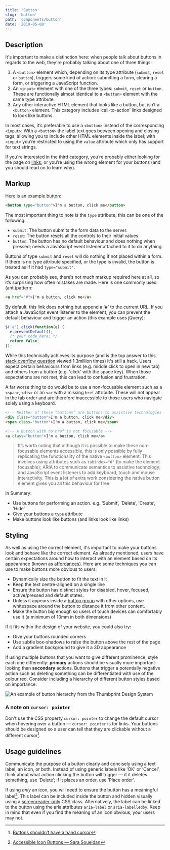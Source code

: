 ```yaml
---
title: 'Button'
slug: 'button'
path: 'components/button'
date: '2019-05-08'
---
```


## Description

It's important to make a distinction here: when people talk about buttons in regards to the web, they're probably talking about one of three things:

1. A `<button>` element which, depending on its type attribute (`submit`, `reset` or `button`), triggers some kind of action: submitting a form, clearing a form, or triggering a JavaScript function.
2. An `<input>` element with one of the three types: `submit`, `reset` or `button`. These are functionally almost identical to a `<button>` element with the same type attribute.
3. Any other interactive HTML element that looks like a button, but isn’t a `<button>` element. This category includes ‘call-to-action’ links designed to look like buttons.

In most cases, it’s preferable to use a `<button>` instead of the corresponding `<input>`: With a `<button>` the label text goes between opening and closing tags, allowing you to include other HTML elements inside the label; with `<input>` you’re restricted to using the `value` attribute which only has support for text strings.

If you're interested in the third category, you’re probably either looking for the page on [links](/components/link); or you’re using the wrong element for your buttons (and you should read on to learn why).

## Markup

Here is an example button:

```html
<button type="button">I'm a button, click me</button>
```

The most important thing to note is the `type` attribute; this can be one of the following:

- `submit`: The button submits the form data to the server.
- `reset`: The button resets all the controls to their initial values.
- `button`: The button has no default behaviour and does nothing when pressed; needs a JavaScript event listener attached to it to do anything.

Buttons of type `submit` and `reset` will do nothing if not placed within a form. If there is no type attribute specified, or the type is invalid, the button is treated as if it had `type="submit"`.

As you can probably see, there’s not much markup required here at all, so it’s surprising how often mistakes are made. Here is one commonly used (anti)pattern:

```html
<a href="#">I'm a button, click me</a>
```

By default, this link does nothing but append a '#' to the current URL. If you attach a JavaScript event listener to the element, you can prevent the default behaviour and trigger an action (this example uses jQuery):

```javascript
$('a').click(function(e) {
  e.preventDefault();
  /* your_code_here; */
  return false;
});
```

While this technically achieves its purpose (and is the top answer to this [stack overflow question](https://stackoverflow.com/questions/1070760/javascript-function-in-href-vs-onclick) viewed 1.3million times) it's still a hack. Users expect certain behaviours from links (e.g. middle click to open in new tab) and others from a button (e.g. 'click' with the space key). When those expectations are not met, this can lead to confusion and frustration.

A far worse thing to do would be to use a non-focusable element such as a `<span>`, `<div>` or an `<a>` with a missing `href` attribute. These will not appear in the tab order and are therefore inaccessible to those users who navigate solely using a keyboard.

```html
<!-- Neither of these “buttons” are buttons to assistive technologies -->
<div class="button">I'm a button, click me</div>
<span class="button">I'm a button, click me</span>

<!-- A button with no href is not focusable -->
<a class="button">I'm a button, click me</a>
```

> It’s worth noting that although it is possible to make these non-focusable elements accessible, this is only possible by fully replicating the functionality of the native `<button>` element. This involves using attributes such as `tabindex="0"` (to make the element focusable); ARIA to communicate semantics to assistive technology; and JavaScript event listeners to add keyboard, touch and mouse interactivity. This is a lot of extra work considering the native button element gives you all this behaviour for free.

In Summary:

- Use buttons for performing an action. e.g. ‘Submit’, ‘Delete’, ‘Create’, ‘Hide’
- Give your buttons a `type` attribute
- Make buttons look like buttons (and links look like links)

## Styling

As well as using the correct element, it's important to make your buttons look and behave like the correct element. As already mentioned, users have certain expectations around how to interact with an element based on its appearance (known as [affordances](https://www.interaction-design.org/literature/topics/affordances)). Here are some techniques you can use to make buttons more obvious to users:

- Dynamically size the button to fit the text in it
- Keep the text centre-aligned on a single line
- Ensure the button has distinct styles for disabled, hover, focused, active/pressed and default states.
- Unless it appears inside a [button group](/components/button-group) with other options, use whitespace around the button to distance it from other content.
- Make the button big enough so users of touch devices can comfortably use it (a minimum of 10mm in both dimensions)

If it fits within the design of your website, you could also try:

- Give your buttons rounded corners
- Use subtle box-shadows to raise the button above the rest of the page
- Add a gradient background to give it a 3D appearance

If using multiple buttons that you want to give different prominence, style each one differently: **primary** actions should be visually more important-looking than **secondary** actions. Buttons that trigger a potentially negative action such as deleting something can be differentiated with use of the colour red. Consider including a hierarchy of different button styles based on importance.

![An example of button hierarchy from the Thumbprint Design System](./images/thumbprint_buttons.png)

### A note on `cursor: pointer`

Don't use the CSS property `cursor: pointer` to change the default cursor when hovering over a button — `cursor: pointer` is for links. Your buttons should be designed so a user can tell that they are clickable without a different cursor[^5].

## Usage guidelines

Communicate the purpose of a button clearly and concisely using a text label, an icon, or both. Instead of using generic labels like ‘OK’ or ‘Cancel’, think about what action clicking the button will trigger — if it deletes something, use ‘Delete’; if it places an order, use ‘Place order’.

If using _only_ an icon, you will need to ensure the button has a meaningful label[^6]. This label can be included inside the button and hidden visually using a [screenreader-only](https://www.scottohara.me/blog/2017/04/14/inclusively-hidden.html) CSS class. Alternatively, the label can be linked to the button using the aria attributes `aria-label` or `aria-labelledby`. Keep in mind that even if you find the meaning of an icon obvious, your users may not.

[^1]: [Links vs. Buttons in Modern Web Applications — Marcy Sutton](https://marcysutton.com/links-vs-buttons-in-modern-web-applications)
[^2]: [7 Basic Rules for Button Design](https://uxplanet.org/7-basic-rules-for-button-design-63dcdf5676b4)
[^3]: [But sometimes links look like buttons (and buttons look like links)](https://medium.com/simple-human/but-sometimes-links-look-like-buttons-and-buttons-look-like-links-9b371c57b3d2)
[^4]: [Proper Use of Buttons and Links](http://www.webaxe.org/proper-use-buttons-links/)
[^5]: [Buttons shouldn’t have a hand cursor](https://medium.com/simple-human/buttons-shouldnt-have-a-hand-cursor-b11e99ca374b)
[^6]: [Accessible Icon Buttons — Sara Soueidan](https://www.sarasoueidan.com/blog/accessible-icon-buttons/)

